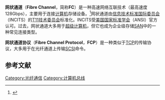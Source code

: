 {{NoteTA
|G1=IT
|1=zh-cn:信息技术标准国际委员会; zh-tw:國際資訊技術標準委員會;
|2=zh-cn:网状通道; zh-tw:光纖通道;
}}
'''网状通道'''（'''Fibre Channel'''，简称'''FC'''）是一种高速网络互联技术（最高速度128Gbps），主要用于连接[[计算机|计算机]]存储设备。<ref name = "Using SANs and NAS">{{cite book | author = W. Curtis Preston | title = Using SANs and NAS | url = https://archive.org/details/usingsansnas0000pres | year = 2002 | publisher = [[奥莱利|奥莱利]] | location = Sebastopol, CA | isbn = 978-0-596-00153-7 | oclc = 472853124 | chapter = Fibre Channel Architecture | pages = [https://archive.org/details/usingsansnas0000pres/page/19 19]-39}}</ref>网状通道由[[信息技术标准国际委员会|信息技术标准国际委员会]]（INCITS）的[[T11技术委员会|T11技术委员会]]标准化。INCITS受[[美国国家标准学会|美国国家标准学会]]（ANSI）官方认可。过去，网状通道大多用于[[超级计算机|超级计算机]]，但它也成为企业级存储[[存储区域网络|SAN]]中的一种常见连接类型。


'''网状通道协议'''（'''Fibre Channel Protocol'''，'''FCP'''）是一种类似于[[传输控制协议|TCP]]的传输协议，大多用于在光纤通道上传输[[SCSI|SCSI]]命令。

== 参考文献 ==
{{reflist}}

{{总线}}

[[Category:光纤通信|Category:光纤通信]]
[[Category:计算机总线|Category:计算机总线]]